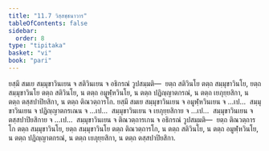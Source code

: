```yaml
---
title: "11.7 วิสฺสชฺชนาวาร"
tableOfContents: false
sidebar:
  order: 8
type: "tipitaka"
basket: "vi"
book: "pari"
---
```



<DynamicBreadcrumb />

<Division number="350" book="pari">

<Paragraph number="1735" book="pari">
ยสฺมึ สมเย สมฺมุขาวินเยน จ สติวินเยน จ อธิกรณํ วูปสมฺมติ—  ยตฺถ สติวินโย ตตฺถ สมฺมุขาวินโย, ยตฺถ สมฺมุขาวินโย ตตฺถ สติวินโย, น ตตฺถ อมูฬฺหวินโย, น ตตฺถ ปฏิญฺญาตกรณํ, น ตตฺถ เยภุยฺยสิกา, น ตตฺถ ตสฺสปาปิยสิกา, น ตตฺถ ติณวตฺถารโก. ยสฺมึ สมเย สมฺมุขาวินเยน จ อมูฬฺหวินเยน จ …เป…  สมฺมุขาวินเยน จ ปฏิญฺญาตกรเณน จ …เป…  สมฺมุขาวินเยน จ เยภุยฺยสิกาย จ …เป…  สมฺมุขาวินเยน จ ตสฺสปาปิยสิกาย จ …เป…  สมฺมุขาวินเยน จ ติณวตฺถารเกน จ อธิกรณํ วูปสมฺมติ—  ยตฺถ ติณวตฺถารโก ตตฺถ สมฺมุขาวินโย, ยตฺถ สมฺมุขาวินโย ตตฺถ ติณวตฺถารโก, น ตตฺถ สติวินโย, น ตตฺถ อมูฬฺหวินโย, น ตตฺถ ปฏิญฺญาตกรณํ, น ตตฺถ เยภุยฺยสิกา, น ตตฺถ ตสฺสปาปิยสิกา.
</Paragraph>
</Division>